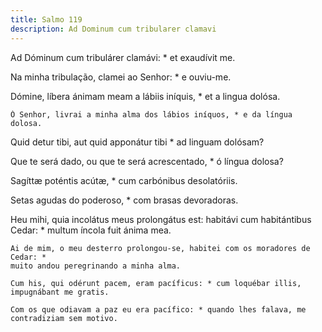 ```yaml
---
title: Salmo 119
description: Ad Dominum cum tribularer clamavi
---
```


<div class="side-by-side not-content">

Ad Dóminum cum tribulárer clamávi: * et exaudívit me.

Na minha tribulação, clamei ao Senhor: * e ouviu-me.

  <span>
    Dómine, líbera ánimam meam a lábiis iníquis, * et a lingua dolósa.

    Ó Senhor, livrai a minha alma dos lábios iníquos, * e da língua dolosa.
  </span>

Quid detur tibi, aut quid apponátur tibi * ad linguam dolósam?

Que te será dado, ou que te será acrescentado, * ó língua dolosa?

Sagíttæ poténtis acútæ, * cum carbónibus desolatóriis.

Setas agudas do poderoso, * com brasas devoradoras.

  <span>
    Heu mihi, quia incolátus meus prolongátus est: habitávi cum habitántibus
    Cedar: * multum íncola fuit ánima mea.

    Ai de mim, o meu desterro prolongou-se, habitei com os moradores de Cedar: *
    muito andou peregrinando a minha alma.

    Cum his, qui odérunt pacem, eram pacíficus: * cum loquébar illis,
    impugnábant me gratis.

    Com os que odiavam a paz eu era pacífico: * quando lhes falava, me
    contradiziam sem motivo.

</div>
